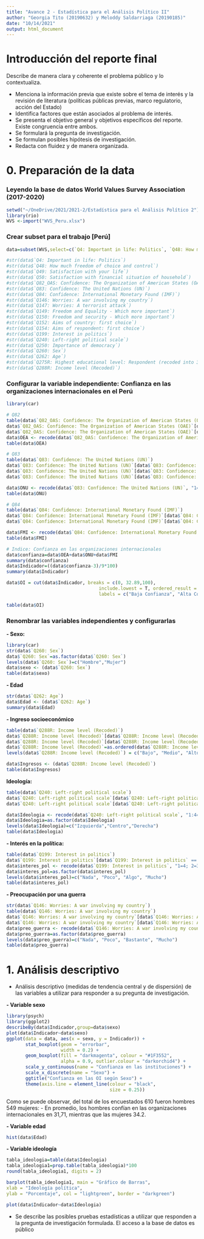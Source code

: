 ```yaml
---
title: "Avance 2 - Estadística para el Análisis Político II"
author: "Georgia Tito (20190632) y Meloddy Saldarriaga (20190185)"
date: "10/14/2021"
output: html_document
---
```


# Introducción del reporte final

Describe de manera clara y coherente el problema público y lo contextualiza. 

- Menciona la información previa que existe sobre el tema de interés y la revisión de literatura (políticas públicas previas, marco regulatorio, acción del Estado)
- Identifica factores que están asociados al problema de interés.
- Se presenta el objetivo general y objetivos específicos del reporte. Existe congruencia entre ambos.
- Se formulará la pregunta de investigación. 
- Se formulan posibles hipótesis de investigación.
- Redacta con fluidez y de manera organizada.


# 0. Preparación de la data

### Leyendo la base de datos **World Values Survey Association (2017-2020)**
```r
setwd("~/OneDrive/2021/2021-2/Estadística para el Análisis Político 2")
library(rio)
WVS <-import("WVS_Peru.xlsx")
```

### Crear subset para el trabajo [Perú]
```r
data=subset(WVS,select=c(`Q4: Important in life: Politics`, `Q48: How much freedom of choice and control`, `Q49: Satisfaction with your life`, `Q50: Satisfaction with financial situation of household`, `Q82_OAS: Confidence: The Organization of American States (OAE)`, `Q83: Confidence: The United Nations (UN)`, `Q84: Confidence: International Monetary Found (IMF)`, `Q146: Worries: A war involving my country`, `Q147: Worries: A terrorist attack`, `Q149: Freedom and Equality - Which more important`, `Q150: Freedom and security - Which more important`, `Q152: Aims of country: first choice`, `Q154: Aims of respondent: first choice`, `Q199: Interest in politics`, `Q240: Left-right political scale`, `Q250: Importance of democracy`, `Q260: Sex`, `Q262: Age`, `Q275R: Highest educational level: Respondent (recoded into 3 groups)`, `Q288R: Income level (Recoded)`))

#str(data$`Q4: Important in life: Politics`)
#str(data$`Q48: How much freedom of choice and control`)
#str(data$`Q49: Satisfaction with your life`)
#str(data$`Q50: Satisfaction with financial situation of household`)
#str(data$`Q82_OAS: Confidence: The Organization of American States (OAE)`)
#str(data$`Q83: Confidence: The United Nations (UN)`)
#str(data$`Q84: Confidence: International Monetary Found (IMF)`)
#str(data$`Q146: Worries: A war involving my country`)
#str(data$`Q147: Worries: A terrorist attack`)
#str(data$`Q149: Freedom and Equality - Which more important`)
#str(data$`Q150: Freedom and security - Which more important`)
#str(data$`Q152: Aims of country: first choice`)
#str(data$`Q154: Aims of respondent: first choice`)
#str(data$`Q199: Interest in politics`)
#str(data$`Q240: Left-right political scale`)
#str(data$`Q250: Importance of democracy`)
#str(data$`Q260: Sex`)
#str(data$`Q262: Age`)
#str(data$`Q275R: Highest educational level: Respondent (recoded into 3 groups)`)
#str(data$`Q288R: Income level (Recoded)`)
```


### Configurar la variable independiente: Confianza en las organizaciones internacionales en el Perú
```r
library(car)

# Q82
table(data$`Q82_OAS: Confidence: The Organization of American States (OAE)`)
data$`Q82_OAS: Confidence: The Organization of American States (OAE)`[data$`Q82_OAS: Confidence: The Organization of American States (OAE)` == "-1"] <- NA
data$`Q82_OAS: Confidence: The Organization of American States (OAE)`[data$`Q82_OAS: Confidence: The Organization of American States (OAE)` == "-2"] <- NA
data$OEA <- recode(data$`Q82_OAS: Confidence: The Organization of American States (OAE)`, "1=4; 2=3; 3=2;4=1")
table(data$OEA)

# Q83
table(data$`Q83: Confidence: The United Nations (UN)`)
data$`Q83: Confidence: The United Nations (UN)`[data$`Q83: Confidence: The United Nations (UN)` == "-1"] <- NA
data$`Q83: Confidence: The United Nations (UN)`[data$`Q83: Confidence: The United Nations (UN)` == "-2"] <- NA
data$`Q83: Confidence: The United Nations (UN)`[data$`Q83: Confidence: The United Nations (UN)` == "-5"] <- NA

data$ONU <- recode(data$`Q83: Confidence: The United Nations (UN)`, "1=4; 2=3; 3=2;4=1")
table(data$ONU)

# Q84
table(data$`Q84: Confidence: International Monetary Found (IMF)`)
data$`Q84: Confidence: International Monetary Found (IMF)`[data$`Q84: Confidence: International Monetary Found (IMF)` == "-1"] <- NA
data$`Q84: Confidence: International Monetary Found (IMF)`[data$`Q84: Confidence: International Monetary Found (IMF)` == "-2"] <- NA

data$FMI <- recode(data$`Q84: Confidence: International Monetary Found (IMF)`, "1=4; 2=3; 3=2;4=1")
table(data$FMI)

# Indice: Confianza en las organizaciones internacionales
data$confianza=data$OEA+data$ONU+data$FMI
summary(data$confianza)
data$Indicador=((data$confianza-3)/9*100) 
summary(data$Indicador)

data$OI = cut(data$Indicador, breaks = c(0, 32.89,100),
                                  include.lowest = T, ordered_result = T,
                                  labels = c("Baja Confianza", "Alta Confianza"))

table(data$OI)
```


### Renombrar las variables independientes y configurarlas

**- Sexo:**
```r
library(car)
str(data$`Q260: Sex`)
data$`Q260: Sex`=as.factor(data$`Q260: Sex`)
levels(data$`Q260: Sex`)=c("Hombre","Mujer")
data$sexo <- (data$`Q260: Sex`)
table(data$sexo)
```

**- Edad**
```r
str(data$`Q262: Age`)
data$Edad <- (data$`Q262: Age`)
summary(data$Edad)
```

**- Ingreso socioeconómico**
```r
table(data$`Q288R: Income level (Recoded)`)
data$`Q288R: Income level (Recoded)`[data$`Q288R: Income level (Recoded)` == "-1"] <- NA
data$`Q288R: Income level (Recoded)`[data$`Q288R: Income level (Recoded)` == "-2"] <- NA
data$`Q288R: Income level (Recoded)`=as.ordered(data$`Q288R: Income level (Recoded)`)
levels(data$`Q288R: Income level (Recoded)`) = c("Bajo", "Medio", "Alto")

data$Ingresos <- (data$`Q288R: Income level (Recoded)`)
table(data$Ingresos)
```

**Ideología:**
```r
table(data$`Q240: Left-right political scale`)
data$`Q240: Left-right political scale`[data$`Q240: Left-right political scale` == "-1"] <- NA
data$`Q240: Left-right political scale`[data$`Q240: Left-right political scale` == "-2"] <- NA

data$Ideologia <- recode(data$`Q240: Left-right political scale`, "1:4=1; 5:6=2;7:10=3")
data$Ideologia=as.factor(data$Ideologia)
levels(data$Ideologia)=c("Izquierda","Centro","Derecha")
table(data$Ideologia)
```

**- Interés en la política:**
```r
table(data$`Q199: Interest in politics`)
data$`Q199: Interest in politics`[data$`Q199: Interest in politics` == "-1"] <- NA
data$interes_pol <- recode(data$`Q199: Interest in politics`, "1=4; 2=3; 3=2;4=1")
data$interes_pol=as.factor(data$interes_pol)
levels(data$interes_pol)=c("Nada", "Poco", "Algo", "Mucho")
table(data$interes_pol)
```

**- Preocupación por una guerra**
```r
str(data$`Q146: Worries: A war involving my country`)
table(data$`Q146: Worries: A war involving my country`)
data$`Q146: Worries: A war involving my country`[data$`Q146: Worries: A war involving my country` == "-1"] <- NA
data$`Q146: Worries: A war involving my country`[data$`Q146: Worries: A war involving my country` == "-2"] <- NA
data$preo_guerra <- recode(data$`Q146: Worries: A war involving my country`, "1=4; 2=3; 3=2;4=1")
data$preo_guerra=as.factor(data$preo_guerra)
levels(data$preo_guerra)=c("Nada", "Poco", "Bastante", "Mucho")
table(data$preo_guerra)
```


# 1. Análisis descriptivo

- Análisis descriptivo (medidas de tendencia central y de dispersión) de las variables a utilizar para responder a su pregunta de investigación.


**- Variable sexo**
```r
library(psych) 
library(ggplot2)
describeBy(data$Indicador,group=data$sexo)
plot(data$Indicador~data$sexo)
ggplot(data = data, aes(x = sexo, y = Indicador)) +
       stat_boxplot(geom = "errorbar", 
                    width = 0.2) +
       geom_boxplot(fill = "darkmagenta", colour = "#1F3552", 
                    alpha = 0.9, outlier.colour = "darkorchid4") +
       scale_y_continuous(name = "Confianza en las instituciones") +  
       scale_x_discrete(name = "Sexo") +        
       ggtitle("Confianza en las OI según Sexo") +      
       theme(axis.line = element_line(colour = "black", 
                                      size = 0.25))
```

Como se puede observar, del total de los encuestados 610 fueron hombres 549 mujeres:
- En promedio, los hombres confían en las organizaciones internacionales en 31,71, mientras que las mujeres 34.2. 


**- Variable edad**
```r
hist(data$Edad)
```


**- Variable ideología**

```r
tabla_ideologia=table(data$Ideologia)
tabla_ideologia1=prop.table(tabla_ideologia)*100
round(tabla_ideologia1, digits = 2)

barplot(tabla_ideologia1, main = "Gráfico de Barras",
xlab = "Ideología política",
ylab = "Porcentaje", col = "lightgreen", border = "darkgreen")

plot(data$Indicador~data$Ideologia)
```






- Se describe las posibles pruebas estadísticas a utilizar que responden a la pregunta de investigación formulada. El acceso a la base de datos es público
